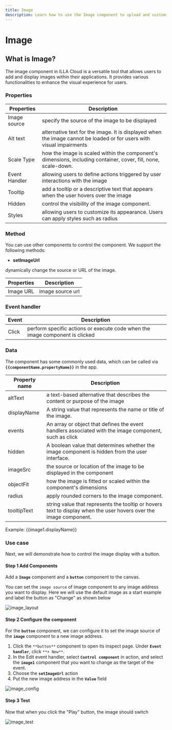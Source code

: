```yaml
---
title: Image
description: Learn how to use the Image component to upload and customize image for your app in ILLA Cloud.
---
```

# Image
## What is Image?

The image component in ILLA Cloud is a versatile tool that allows users to add and display images within their applications. It provides various functionalities to enhance the visual experience for users.

### Properties

| Properties    | Description                                                                                                          |
| ------------- | -------------------------------------------------------------------------------------------------------------------- |
| Image source  | specify the source of the image to be displayed                                                                      |
| Alt text      | alternative text for the image. It is displayed when the image cannot be loaded or for users with visual impairments |
| Scale Type    | how the image is scaled within the component's dimensions, including container, cover, fill, none, scale-down.       |
| Event Handler | allowing users to define actions triggered by user interactions with the image                                       |
| Tooltip       | add a tooltip or a descriptive text that appears when the user hovers over the image                                 |
| Hidden        | control the visibility of the image component.                                                                       |
| Styles        | allowing users to customize its appearance. Users can apply styles such as radius                                    |

### Method

You can use other components to control the component. We support the following methods:

- **setImageUrl**

dynamically change the source or URL of the image.

| Properties | Description      |
| ---------- | ---------------- |
| Image URL  | image source url |

### Event handler

| Event | Description                                                                  |
| ----- | ---------------------------------------------------------------------------- |
| Click | perform specific actions or execute code when the image component is clicked |

### Data

The component has some commonly used data, which can be called via **`{{componentName.propertyName}}`** in the app.

| Property name | Description                                                                                                       |
| ------------- | ----------------------------------------------------------------------------------------------------------------- |
| altText       | a text-based alternative that describes the content or purpose of the image                                       |
| displayName   | A string value that represents the name or title of the image.                                                    |
| events        | An array or object that defines the event handlers associated with the image component, such as click             |
| hidden        | A boolean value that determines whether the image component is hidden from the user interface.                    |
| imageSrc      | the source or location of the image to be displayed in the component                                              |
| objectFit     | how the image is fitted or scaled within the component's dimensions                                               |
| radius        | apply rounded corners to the image component.                                                                     |
| tooltipText   | string value that represents the tooltip or hovers text to display when the user hovers over the image component. |

Example: {{image1.displayName}}

### Use case

Next, we will demonstrate how to control the image display with a button.

#### Step 1 Add Components

Add a **`Image`** component and a **`button`** component to the canvas.

You can set the `image source` of image component to any image address you want to display. Here we will use the default image as a start example and label the button as "Change" as shown below

![image_layout](https://cdn.illacloud.com/official-website/img/official-site/components/image_layout.jpg)

#### Step 2 Configure the component

For the **`button`** component, we can configure it to set the image source of the **`image`** component to a new image address.

1. Click the `**button**` component to open its inspect page. Under **`Event handler`**, click `**+ New**`.
2. In the Edit event handler, select **`Control component`** in action, and select the **`image1`** component that you want to change as the target of the event.
3. Choose the **`setImageUrl`** action
4. Put the new image address in the **`Value`** field

![image_config](https://cdn.illacloud.com/official-website/img/official-site/components/image_config.jpg)

#### Step 3 Test

Now that when you click the "Play" button, the image should switch

![image_test](https://cdn.illacloud.com/official-website/img/official-site/components/image_test.gif)
